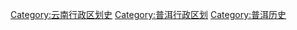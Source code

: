 [[Category:云南行政区划史|Category:云南行政区划史]] 
[[Category:普洱行政区划|Category:普洱行政区划]] 
[[Category:普洱历史|Category:普洱历史]]